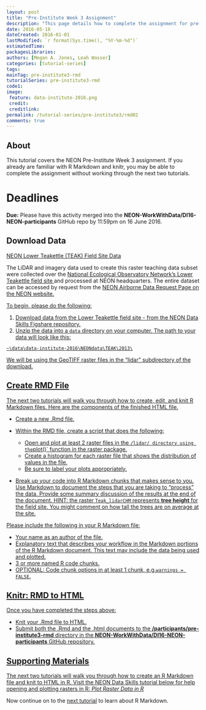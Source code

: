 ```yaml
---
layout: post
title: "Pre-Institute Week 3 Assignment"
description: "This page details how to complete the assignment for pre-Institute week 3."
date: 2016-05-18
dateCreated: 2016-01-01
lastModified: `r format(Sys.time(), "%Y-%m-%d")`
estimatedTime:
packagesLibraries:
authors: [Megan A. Jones, Leah Wasser]
categories: [tutorial-series]
tags:
mainTag: pre-institute3-rmd
tutorialSeries: pre-institute3-rmd
code1:
image:
 feature: data-institute-2016.png
 credit:
 creditlink:
permalink: /tutorial-series/pre-institute3/rmd02
comments: true
---
```


## About
This tutorial covers the NEON Pre-Institute Week 3 assignment. If you already
are familiar with R Markdown and knitr, you may be able to complete the 
assignment without working through the next two tutorials. 

<div id="objectives" markdown="1">

# Deadlines
**Due:** Please have this activity merged into the
**NEON-WorkWithData/DI16-NEON-participants** GitHub repo by 11:59pm on
16 June 2016.

## Download Data

<a class="btn btn-inverse" href="https://ndownloader.figshare.com/files/5282317" 
target="_blank">NEON Lower Teakettle (TEAK) Field Site Data</a>

The LiDAR and imagery data used to create this raster teaching data subset were 
collected over the 
<a href="http://www.neonscience.org/" target="_blank">National Ecological Observatory Network’s </a>
<a href="http://www.neonscience.org/science-design/field-sites/lower-teakettle" target="_blank">Lower Teakettle field site </a>
and processed at NEON 
headquarters. The entire dataset can be accessed by request from the 
<a href="http://www.neonscience.org/data-resources/get-data/airborne-data" target="_blank"> NEON Airborne Data Request Page on the NEON website.

</div>


To begin, please do the following:

1. Download data from the Lower Teakettle field site - from the NEON Data Skills 
Figshare repository.
2. Unzip the data into a `data` directory on your computer. The path to your data 
will look like this:

`~\data\data-institute-2016\NEONdata\TEAK\2013\`

We will be using the GeoTIFF raster files in the “lidar” subdirectory of the 
download.

## Create RMD File

The next two tutorials will walk you through how to create, edit, and knit 
R Markdown files. Here are the components of the finished HTML file. 

* Create a new .Rmd file. 

* Within the RMD file, create a script that does the following: 

  * Open and plot at least 2 raster files in the `/lidar/ directory using the `plot()` 
  function in the raster package.
  * Create a histogram for each raster file that shows the distribution of values 
  in the file.
  * Be sure to label your plots appropriately.
  
* Break up your code into R Markdown chunks that makes sense to you. Use Markdown to 
document the steps that you are taking to "process" the data. Provide some summary
discussion of the results at the end of the document. HINT: the raster `Teak_lidarCHM` 
represents **tree height** for the field site. You might comment on how tall the 
trees are on average at the site.

Please include the following in your R Markdown file:

* Your name as an author of the file.
* Explanatory text that describes your workflow in the Markdown portions of the
R Markdown document. This text may include the data being used and plotted.
* 3 or more named R code chunks.
* OPTIONAL: Code chunk options in at least 1 chunk, e.g.`warnings = FALSE`.

## Knitr: RMD to HTML

Once you have completed the steps above:

* Knit your .Rmd file to HTML. 
* Submit both the .Rmd and the .html documents to the 
**/participants/pre-institute3-rmd** directory in the 
**NEON-WorkWithData/DI16-NEON-participants** GitHub repository.

## Supporting Materials

The next two tutorials will walk you through how to create an R Markdown file 
and knit to HTML in R. Visit the NEON Data Skills tutorial below for help 
opening and plotting rasters in R: <a href="http://neondataskills.org/R/Plot-Rasters-In-R/" target="_blank">*Plot Raster Data in R*</a> 


Now continue on to the
[next tutorial]({{site.baseurl}}/tutorial-series/pre-institute3/rmd03)
to learn about R Markdown.
